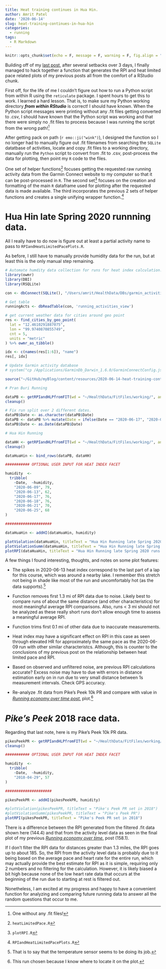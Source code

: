 ```yaml
---
title: Heat training continues in Hua Hin.
author: Amrit Patel
date: '2020-06-14'
slug: heat-training-continues-in-hua-hin
categories:
  - running
tags:
  - R Markdown
---
```


```r
knitr::opts_chunk$set(echo = F, message = F, warning = F, fig.align = "center")
```

Building off of my [last post](https://amritpatel.rbind.io/2020/06/13/heat-training/), after several setbacks over 3 days, I finally managed to hack together a function that generates the RPI and heat limited pace related plots of my previous posts all from the comfort of a RStudio chunk.

First off, for the life of me I couldn't figure out how to run a Python script from within R using the `reticulate` package. I spent hours to get this to work. I learned a hard lesson. That is, to make sure my Python working directory ***from within RStudio*** is correct! I should have known. When the Python script messages were printing without any .fit files getting converted to .csv, I should have known that the Python script was working and that there were simply no .fit files to process because I was running the script from the wrong path![^1]

[^1]: One without any .fit files!
 
After getting pack on path (`r emo::ji("wink")`), I designed the function so I no longer had to manually figure out .fit filenames from searching the `SQLite` datatbase of activities, locate and copy .fit files to a working directory, manually run the `Python` script to convert from .fit to .csv, post-process the data for plotting, then point my `R` code to the files.

One set of helper functions[^2] focuses getting the requested raw running activity data from the Garmin Connect website to my computer so that it can be post-processed in `R`. The second set[^3] focuses on the creation and formatting of the main `R` dataframe used for plotting after the requested data is made available. The third incorporates the previous 2 sets of helper functions and creates a single unifying wrapper function.[^4]

[^2]: `heatLimitedPace.R`
[^3]: `plotRPI.R`
[^4]: `RPIandHeatLimitedPacePlots.R`

# Hua Hin late Spring 2020 runnning data.

All I really have to do now is figure out at least a partial activity name to pass to `RPIandHeatLimitedPacePlots.R`.

As before, I still have to manually provide humidity data for the run, but at least this is the only manual step remaining.

```r
# Automate humdity data collection for runs for heat index calculation.
library(owmr)
library(DBI)
library(RSQLite)

con <- dbConnect(SQLite(), "/Users/amrit/HealthData/DBs/garmin_activities.db")

# Get table
runningActs <- dbReadTable(con, 'running_activities_view')

# get current weather data for cities around geo point
res <- find_cities_by_geo_point(
  lat = "12.4610291887075",
  lon = "99.9740870855749",
  cnt = 5,
  units = "metric"
) %>% owmr_as_tibble()

idx <- c(names(res[1:6]), "name")
res[, idx]
```


```r
# Update Garmin activity database
# system("cp /Applications/GarminDb_Darwin_1.6.0/GarminConnectConfig.json . && /Applications/GarminDb_Darwin_1.6.0/download_update_dbs.sh")

source("~/GitHub/myBlog/content/resources/2020-06-14-heat-training-continues-in-hua-hin/RPIandHeatLimitedPacePlots.R")

# Pran Buri Running

dataPB <- getRPIandHLPfromFIT(wd = "~/HealthData/FitFiles/working/", aname = "Pran Buri")
cleanup()

# Fix run split over 2 different dates.
dataPB$Date <- as.character(dataPB$Date)
dataPB <- dataPB %>% mutate(Date = ifelse(Date == "2020-06-17", "2020-06-18", Date))
dataPB$Date <- as.Date(dataPB$Date)

# Hua Hin Running

dataHH <- getRPIandHLPfromFIT(wd = "~/HealthData/FitFiles/working/", aname = "Hua Hin")
cleanup()

dataHuaHin <- bind_rows(dataPB, dataHH)

########### OPTIONAL USER INPUT FOR HEAT INDEX FACET

humidity  <-
  tribble(
    ~Date,	~humidity,
    "2020-06-09", 79,
    "2020-06-13", 62,
    "2020-06-17", 76,
    "2020-06-18", 76,
    "2020-06-21", 70,
    "2020-06-25", 68
)

#####################

dataHuaHin <- addHI(dataHuaHin, humidity)

plotViolation(dataHuaHin, titleText = "Hua Hin Running late Spring 2020 runs.")
plotViolationSumm(dataHuaHin, titleText = "Hua Hin Running late Spring 2020 runs.")
plotRPI(dataHuaHin, titleText = "Hua Hin Running late Spring 2020 runs.")
```

A few things I found interesting, thoughts, and notes on some plot features:

- The spikes in 2020-06-13 heat index correspond to the last part of a lap for this course, which was around a nearby lake. I remember this stretch not being in shade like most of the run and uncomfortably hot (as the data supports).[^90]

[^90]: That is to say that the temperature sensor seems to be doing its job.

- Function removes first 1.3 mi of RPI data due to noise. Likely best to compare runs of about the same distance (and other characteristics) for most meaningful average RPI comparisons. Also, runs < 3 mi should not be analyzed as these really short runs don't allow enough time to assess a meaningful average RPI.

- Function trims first 0.1 mi of other data due to inaccurate measurements.

- Heat index may have a significant effect on RPI in this case as seen through elevated HR for approximately the same pace as the 2020-06-09 run with other similar characteristcs. Although, this is counter to the conclusions of my previous post on the relationship between heat limited pace and RPI.

- Based on observed and unfiltered noise, are previous RPI calculations accurate? Excess noise may have to due with errors in distance estimation early on in run due to very small distance between 1s measurement intervals. Check GPS accuracy.

- Re-analyze .fit data from Pike's Peek 10k PR and compare with value in [*Running economy over time post.*](https://amritpatel.rbind.io/2020/03/29/running-economy-over-time/) plot.[^5]

[^5]: This run chosen because I know where to locate it on the plot.

# *Pike's Peek* 2018 race data.

Regarding that last note, here is my Pike's Peek 10k PR data.

```r
pikesPeekPR <- getRPIandHLPfromFIT(wd = "~/HealthData/FitFiles/working/", aname = "Pike's")
cleanup()

########### OPTIONAL USER INPUT FOR HEAT INDEX FACET

humidity  <- 
  tribble(
    ~Date,	~humidity,
    "2018-04-29", 57
)

#####################

pikesPeekPR <- addHI(pikesPeekPR, humidity)

#plotViolation(pikesPeekPR, titleText = "Pike's Peek PR set in 2018")
#plotViolationSumm(pikesPeekPR, titleText = "Pike's Peek PR")
plotRPI(pikesPeekPR, titleText = "Pike's Peek PR set in 2018")
```

There is a difference between the RPI generated from the filtered .fit data shown here (144.4) and that from the activity level data as seen in the final plot of my previous [*Running economy over time.*](https://amritpatel.rbind.io/2020/03/29/running-economy-over-time/) post (158.1).

If I don't filter the RPI data for distances greater than 1.3 miles, the RPI goes up to about 185. So, the RPI from the activity level data is probably due to it being based on the average pace and heart rate for the entire run, which may actually provide the best estimate for RPI as it is simple, requiring only 2 numbers and no filtering for the calculation. However, it is likely biased a bit high because none of the low heart rate data that occurs at the beginning of the run due to starting at rest is filtered out.

Nonetheless, I am excited at my progress and happy to have a convenient function for analyzing and comparing future running data to answer all the random questions that occur to me.